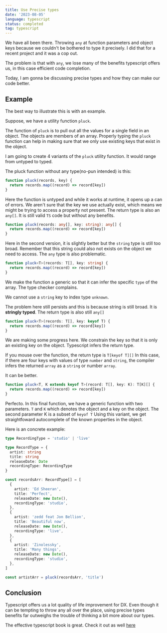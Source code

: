 ```yaml
---
title: Use Precise types
date: '2023-08-05'
language: typescript
status: completed
tag: typescript
---
```



We have all been there. Throwing `any` at function parameters and object keys because we couldn't be bothered to type it precisely. I did that for a recent project and it was a cop out.

The problem is that with `any`, we lose many of the benefits typescript offers us, in this case efficient code completion.

Today, I am gonna be discussing precise types and how they can make our code better.

## Example

The best way to illustrate this is with an example.

Suppose, we have a utility function `pluck`.

The function of `pluck` is to pull out all the values for a single field in an object. The objects are members of an array.
Properly typing the `pluck` function can help in making sure that we only use existing keys
that exist in the object.

I am going to create 4 variants of the `pluck` utility function. It would range from untyped to typed.

The pluck function without any type(no-pun intended) is this:

```typescript
function pluck(records, key) {
  return records.map((record) => record[key])
}
```

Here the function is untyped and while it works at runtime, it opens up a can of errors.
We aren't sure that the key we use actually exist, which means we might be trying to access a property not present. The return type is also an `any[]`. It is still valid `TS` code but without any benefits.

```typescript
function pluck(records: any[], key: string): any[] {
  return records.map((record) => record[key])
}
```

Here in the second version, it is slightly better but the `string` type is still too broad.
Remember that this string could also not exists on the object we need to access. The `any` type is also problematic.

```typescript
function pluck<T>(records: T[], key: string) {
  return records.map((record) => record[key])
}
```

We make the function a generic so that it can infer the specific `type` of the array. The type checker complains.

We cannot use a `string` key to index type `unknown`.

The problem here still persists and this is because string is still broad. It is **stringly typed**. The return type is also still `any[]`

```typescript
function pluck<T>(records: T[], key: keyof T) {
  return records.map((record) => record[key])
}
```

We are making some progress here. We constrain the key so that it is only an existing key on the object. Typescript infers the return type.

If you mouse over the function, the return type is `T[keyof T][]`
In this case, if there are four keys with values of type `number` and `string`, the compiler infers the returned `array` as a `string` or number `array`.

It can be better.

```typescript
function pluck<T, K extends keyof T>(record: T[], key: K): T[K][] {
  return records.map((record) => record[key])
}
```

Perfecto. In this final function, we have a generic function with two parameters. `T` and `K` which denotes the object and a key on the object. The second parameter K is a subset of `keyof T` Using this variant, we get straightfoward autocomplete of the known properties in the object.

Here is an concrete example:

```typescript
type RecordingType = 'studio' | 'live'

type RecordType = {
  artist: string
  title: string
  releaseDate: Date
  recordingType: RecordingType
}

const recordsArr: RecordType[] = [
  {
    artist: 'Ed Sheeran',
    title: 'Perfect',
    releaseDate: new Date(),
    recordingType: 'studio',
  },
  {
    artist: 'zedd feat Jon Bellion',
    title: 'Beautiful now',
    releaseDate: new Date(),
    recordingType: 'live',
  },
  {
    artist: 'Zinolessky',
    title: 'Many things',
    releaseDate: new Date(),
    recordingType: 'studio',
  },
]

const artistArr = pluck(recordsArr, 'title')
```

## Conclusion

Typescript offers us a lot quality of life improvement for DX. Even though it can be tempting to throw any all over the place, using precise types benefits far outweighs the trouble of thinking a bit more about our types.

The effective typescript book is great. Check it out as well [here](https://effectivetypescript.com/)
